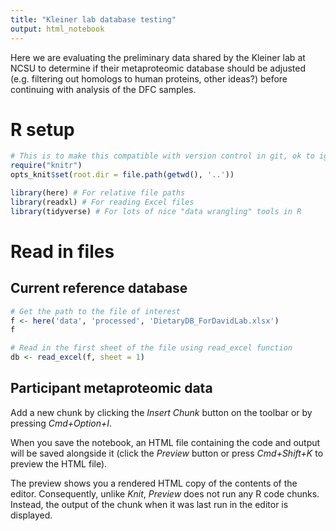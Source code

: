 ```yaml
---
title: "Kleiner lab database testing"
output: html_notebook
---
```


Here we are evaluating the preliminary data shared by the Kleiner lab at NCSU to determine if their metaproteomic database should be adjusted (e.g. filtering out homologs to human proteins, other ideas?) before continuing with analysis of the DFC samples.

# R setup

```r
# This is to make this compatible with version control in git, ok to ignore/exclude
require("knitr")
opts_knit$set(root.dir = file.path(getwd(), '..'))
```

```r
library(here) # For relative file paths
library(readxl) # For reading Excel files
library(tidyverse) # For lots of nice "data wrangling" tools in R
```

# Read in files

## Current reference database

```r
# Get the path to the file of interest
f <- here('data', 'processed', 'DietaryDB_ForDavidLab.xlsx')
f
```

```r
# Read in the first sheet of the file using read_excel function
db <- read_excel(f, sheet = 1)
```

## Participant metaproteomic data

Add a new chunk by clicking the *Insert Chunk* button on the toolbar or by pressing *Cmd+Option+I*.

When you save the notebook, an HTML file containing the code and output will be saved alongside it (click the *Preview* button or press *Cmd+Shift+K* to preview the HTML file). 

The preview shows you a rendered HTML copy of the contents of the editor. Consequently, unlike *Knit*, *Preview* does not run any R code chunks. Instead, the output of the chunk when it was last run in the editor is displayed.

